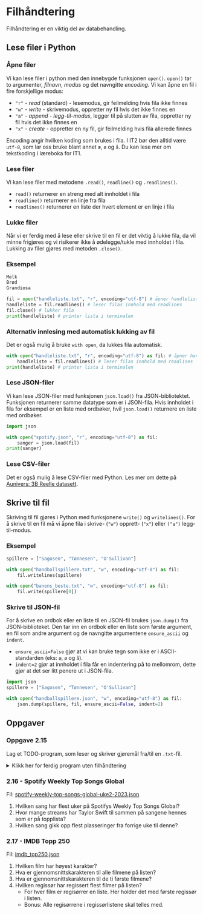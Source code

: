 # Filhåndtering

Filhåndtering er en viktig del av databehandling.

## Lese filer i Python

### Åpne filer

Vi kan lese filer i python med den innebygde funksjonen `open()`.
`open()` tar to argumenter, *filnavn*, *modus* og det navngitte *encoding*.
Vi kan åpne en fil i fire forskjellige modus:

- `"r"` - *read* (standard) - lesemodus, gir feilmelding hvis fila ikke finnes
- `"w"` - *write* - skrivemodus, oppretter ny fil hvis det ikke finnes en
- `"a"` - *append* - *legg-til-modus*, legger til på slutten av fila, oppretter ny fil hvis det ikke finnes en
- `"x"` - *create* - oppretter en ny fil, gir feilmelding hvis fila allerede finnes

Encoding angir hvilken koding som brukes i fila.
I IT2 bør den alltid være `utf-8`, som lar oss bruke blant annet `æ`, `ø` og `å`.
Du kan lese mer om tekstkoding i læreboka for IT1.

### Lese filer

Vi kan lese filer med metodene `.read()`, `readline()` og `.readlines()`.

- `read()` returnerer en streng med alt innholdet i fila
- `readline()` returnerer en linje fra fila
- `readlines()` returnerer en liste der hvert element er en linje i fila

### Lukke filer

Når vi er ferdig med å lese eller skrive til en fil er det viktig å lukke fila, da vil minne frigjøres og vi risikerer ikke å ødelegge/tukle med innholdet i fila.
Lukking av filer gjøres med metoden `.close()`.

### Eksempel

```txt filename="handleliste.txt"
Melk
Brød
Grandiosa
```

```python
fil = open("handleliste.txt", "r", encoding="utf-8") # åpner handleliste.txt i lesemodus
handleliste = fil.readlines() # leser filas innhold med readlines
fil.close() # lukker fila
print(handleliste) # printer lista i terminalen
```

### Alternativ innlesing med automatisk lukking av fil

Det er også mulig å bruke `with open`, da lukkes fila automatisk.

```python
with open("handleliste.txt", "r", encoding="utf-8") as fil: # åpner handleliste.txt i lesemodus
    handleliste = fil.readlines() # leser filas innhold med readlines
print(handleliste) # printer lista i terminalen
```

### Lese JSON-filer

Vi kan lese JSON-filer med funksjonen `json.load()` fra JSON-bibliotektet.
Funksjonen returnerer samme datatype som er i JSON-fila.
Hvis innholdet i fila for eksempel er en liste med ordbøker, hvil `json.load()` returnere en liste med ordbøker.

```python {1,4}
import json

with open("spotify.json", "r", encoding="utf-8") as fil:
    sanger = json.load(fil)
print(sanger)
```

### Lese CSV-filer

Det er også mulig å lese CSV-filer med Python.
Les mer om dette på [Aunivers: 3B Reelle datasett](https://innhold.aunivers.no/fagpakker/realfag/informasjonsteknologi-1-2/it-2/3-databehandling/3b-reelle-datasett/lese-og-bruke-csv-filer).

## Skrive til fil

Skriving til fil gjøres i Python med funksjonene `write()` og `writelines()`.
For å skrive til en fil må vi åpne fila i skrive- (`"w"`) opprett- (`"x"`) eller `("a")` legg-til-modus.

### Eksempel

```python
spillere = ["Sagosen", "Tønnesen", "O'Sullivan"]

with open("handballspillere.txt", "w", encoding="utf-8") as fil:
    fil.writelines(spillere)

with open("banens_beste.txt", "w", encoding="utf-8") as fil:
    fil.write(spillere[0])
```

### Skrive til JSON-fil

For å skrive en ordbok eller en liste til en JSON-fil brukes `json.dump()` fra JSON-biblioteket.
Den tar inn en ordbok eller en liste som første argument, en fil som andre argument og de navngitte argumentene `ensure_ascii` og `indent`.

- `ensure_ascii=False` gjør at vi kan bruke tegn som ikke er i ASCII-standarden (eks: `æ`, `ø` og `å`).
- `indent=2` gjør at innholdet i fila får en indentering på to mellomrom, dette gjør at det ser litt penere ut i JSON-fila.

```python {1, 5}
import json
spillere = ["Sagosen", "Tønnesen", "O'Sullivan"]

with open("handballspillere.json", "w", encoding="utf-8") as fil:
    json.dump(spillere, fil, ensure_ascii=False, indent=2)
```
## Oppgaver

### Oppgave 2.15

Lag et TODO-program, som leser og skriver gjøremål fra/til en `.txt`-fil.

<details>
<summary>Klikk her for ferdig program uten filhåndtering</summary>

```python
print("-- Huskelista --")

## Les inn fil her 

huskelisten = [] # denne skal byttes ut med innlesing av fil

# ---

brukervalg = ""
while brukervalg != "avslutt":
    for gjøremål in huskelisten:
        print(f"- {gjøremål}")
    print("Skriv nytt gjøremål for å legge til i huskelista, avslutt asvlutter programmer")
    brukervalg = input("> ")
    if brukervalg != "avslutt":
        huskelisten.append(brukervalg)

print("Avslutter")    

## Skriv til fil her


# ---
```

</details>

### 2.16 - Spotify Weekly Top Songs Global

Fil: [spotify-weekly-top-songs-global-uke2-2023.json](https://raw.githubusercontent.com/thorcc/IT2-nettbok/main/pages/databehandling-og-algoritmer/vedlegg/spotify-weekly-top-songs-global-uke2-2023.json)

1. Hvilken sang har flest uker på Spotifys Weekly Top Songs Global?
2. Hvor mange streams har Taylor Swift til sammen på sangene hennes som er på topplista?
3. Hvilken sang gikk opp flest plasseringer fra forrige uke til denne?

### 2.17 - IMDB Topp 250

Fil: [imdb_top250.json](https://raw.githubusercontent.com/thorcc/IT2-nettbok/main/pages/databehandling-og-algoritmer/vedlegg/imdb_top250.json)

1. Hvilken film har høyest karakter?
2. Hva er gjennomsnittskarakteren til alle filmene på listen?
3. Hva er gjennomsnittskarakteren til de ti første filmene?
4. Hvilken regissør har regissert flest filmer på listen?
   - For hver film er regisørrer en liste. Her holder det med første regissør i listen.
   - Bonus: Alle regisørrene i regissørlistene skal telles med.